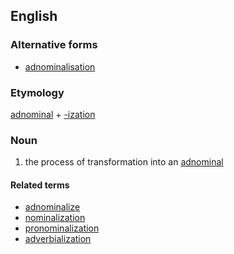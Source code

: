 ==English==

===Alternative forms===
* [[adnominalisation]]

===Etymology===
[[adnominal]] + [[-ization]]

===Noun===
{{en-noun|-}} <!-- plurals seem to be restricted to the works of S.E. Martin -->

# {{label|en|linguistics}} the process of transformation into an [[adnominal]]

====Related terms====
* [[adnominalize]]
* [[nominalization]]
* [[pronominalization]]
* [[adverbialization]]